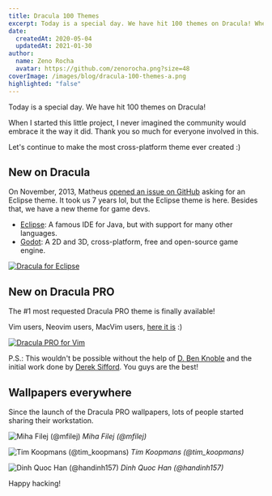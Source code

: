 ```yaml
---
title: Dracula 100 Themes
excerpt: Today is a special day. We have hit 100 themes on Dracula! When I started this little project, I never imagined the community would embrace it the way it did. Thank you so much for everyone involved in this.
date:
  createdAt: 2020-05-04
  updatedAt: 2021-01-30
author:
  name: Zeno Rocha
  avatar: https://github.com/zenorocha.png?size=48
coverImage: /images/blog/dracula-100-themes-a.png
highlighted: "false"
---
```


Today is a special day. We have hit 100 themes on Dracula!

When I started this little project, I never imagined the community would embrace it the way it did. Thank you so much for everyone involved in this.

Let's continue to make the most cross-platform theme ever created :)

## New on Dracula

On November, 2013, Matheus [opened an issue on GitHub](https://github.com/dracula/dracula-theme/issues/29) asking for an Eclipse theme. It took us 7 years lol, but the Eclipse theme is here. Besides that, we have a new theme for game devs.

- [Eclipse](/eclipse): A famous IDE for Java, but with support for many other languages.
- [Godot](/godot): A 2D and 3D, cross-platform, free and open-source game engine.

[![Dracula for Eclipse](/images/blog/dracula-100-themes-a.png)](/eclipse)

## New on Dracula PRO

The #1 most requested Dracula PRO theme is finally available!

Vim users, Neovim users, MacVim users, [here it is](/pro) :)

[![Dracula PRO for Vim](/images/blog/dracula-100-themes-b.png)](/pro)

P.S.: This wouldn't be possible without the help of [D. Ben Knoble](https://github.com/benknoble) and the initial work done by [Derek Sifford](https://github.com/dsifford). You guys are the best!

## Wallpapers everywhere

Since the launch of the Dracula PRO wallpapers, lots of people started sharing their workstation.

![Miha Filej (@mfilej)](/images/blog/dracula-100-themes-c.jpeg)
_Miha Filej (@mfilej)_

![Tim Koopmans (@tim_koopmans)](/images/blog/dracula-100-themes-d.jpeg)
_Tim Koopmans (@tim_koopmans)_

![Dinh Quoc Han (@handinh157)](/images/blog/dracula-100-themes-e.jpeg)
_Dinh Quoc Han (@handinh157)_

Happy hacking!
